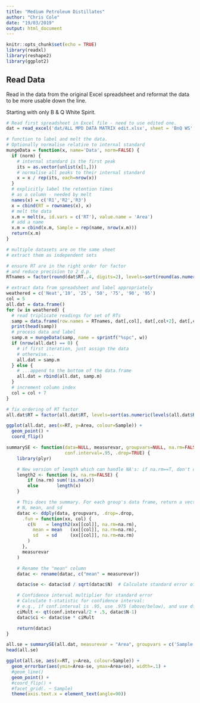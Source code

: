 ```yaml
---
title: "Medium Petroleum Distillates"
author: "Chris Cole"
date: "19/03/2019"
output: html_document
---
```


```r
knitr::opts_chunk$set(echo = TRUE)
library(readxl)
library(reshape2)
library(ggplot2)
```

## Read Data

Read in the data from the original Excel spreadsheet and reformat the data to
be more usable down the line.

Starting with only B & Q White Spirit.

```r
# Read first spreadsheet in Excel file - need to use edited one.
dat = read_excel('dat/ALL MPD DATA MATRIX edit.xlsx', sheet = 'BnQ WS', n_max=74, skip=1)

# function to label and melt the data. 
# Optionally normalise relative to internal standard
mungeData = function(x, name='Data', norm=FALSE) {
  if (norm) {
    # internal standard is the first peak
    its = as.vector(unlist(x[1,]))
    # normalise all peaks to their internal standard
    x = x / rep(its, each=nrow(x))
  }
  # explicitly label the retention times
  # as a column - needed by melt
  names(x) = c('R1','R2','R3')
  x = cbind(RT = rownames(x), x)
  # melt the data
  x.m = melt(x, id.vars = c('RT'), value.name = 'Area')
  # add a name 
  x.m = cbind(x.m, Sample = rep(name, nrow(x.m)))
  return(x.m)
}

# multiple datasets are on the same sheet
# extract them as independent sets

# ensure RT are in the right order for factor
# and reduce precision to 2 d.p.
RTnames = factor(round(dat$RT..4, digits=2), levels=sort(round(as.numeric(dat$RT..4), digits=2)))

# extract data from spreadsheet and label appropriately
weathered = c('Neat','10', '25', '50', '75', '90', '95')
col = 5
all.dat = data.frame()
for (w in weathered) {
  # read triplicate readings for set of RTs
  samp = data.frame(row.names = RTnames, dat[,col], dat[,col+2], dat[,col+4])
  print(head(samp))
  # process data and label
  samp.m = mungeData(samp, name = sprintf("%spc", w))
  if (nrow(all.dat) == 0) {
    # if first iteration, just assign the data
    # otherwise...
    all.dat = samp.m
  } else {
    # ...append to the bottom of the data.frame
    all.dat = rbind(all.dat, samp.m)
  }
  # increment column index
  col = col + 7
}

# fix ordering of RT factor
all.dat$RT = factor(all.dat$RT, levels=sort(as.numeric(levels(all.dat$RT))))


```


```r

ggplot(all.dat, aes(x=RT, y=Area, colour=Sample)) + 
  geom_point() + 
  coord_flip()

```

```r

summarySE <- function(data=NULL, measurevar, groupvars=NULL, na.rm=FALSE,
                      conf.interval=.95, .drop=TRUE) {
    library(plyr)

    # New version of length which can handle NA's: if na.rm==T, don't count them
    length2 <- function (x, na.rm=FALSE) {
        if (na.rm) sum(!is.na(x))
        else       length(x)
    }

    # This does the summary. For each group's data frame, return a vector with
    # N, mean, and sd
    datac <- ddply(data, groupvars, .drop=.drop,
      .fun = function(xx, col) {
        c(N    = length2(xx[[col]], na.rm=na.rm),
          mean = mean   (xx[[col]], na.rm=na.rm),
          sd   = sd     (xx[[col]], na.rm=na.rm)
        )
      },
      measurevar
    )

    # Rename the "mean" column    
    datac <- rename(datac, c("mean" = measurevar))

    datac$se <- datac$sd / sqrt(datac$N)  # Calculate standard error of the mean

    # Confidence interval multiplier for standard error
    # Calculate t-statistic for confidence interval: 
    # e.g., if conf.interval is .95, use .975 (above/below), and use df=N-1
    ciMult <- qt(conf.interval/2 + .5, datac$N-1)
    datac$ci <- datac$se * ciMult

    return(datac)
}

all.se = summarySE(all.dat, measurevar = "Area", groupvars = c('Sample','RT'))
head(all.se)

```

```r

ggplot(all.se, aes(x=RT, y=Area, colour=Sample)) +
  geom_errorbar(aes(ymin=Area-se, ymax=Area+se), width=.1) +
  #geom_line() 
  geom_point() +
  #coord_flip() +
  #facet_grid(. ~ Sample)
  theme(axis.text.x = element_text(angle=90))


```